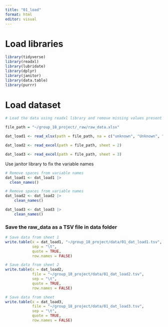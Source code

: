 ```yaml
---
title: "01_load"
format: html
editor: visual
---
```


# Load libraries

```r
library(tidyverse)
library(readxl)
library(lubridate)
library(dplyr)
library(janitor)
library(data.table)
library(purrr)
```

# Load dataset

```r
# Load the data using readxl library and remove missing values present in different formats

file_path = "~/group_18_project/_raw/raw_data.xlsx"

dat_load1 <- read_xlsx(path = file_path, na = c("unknown", "Unknown", "N/A", "Unkown", "unkown", "None", "none", "" ), sheet = 1)

dat_load2 <- read_excel(path = file_path, sheet = 2)

dat_load3 <- read_excel(path = file_path, sheet = 3)
```

Use janitor library to fix the variable names

```r

# Remove spaces from variable names 
dat_load1 <- dat_load1 |> 
  clean_names()

# Remove spaces from variable names 
dat_load2 <- dat_load2 |> 
    clean_names()

dat_load3 <- dat_load3 |> 
    clean_names()
```

### Save the raw_data as a TSV file in data folder

```r

# Save data from sheet 1
write.table(x = dat_load1, "~/group_18_project/data/01_dat_load1.tsv", 
            sep = "\t", 
            quote = TRUE,
            row.names = FALSE)

# Save data from sheet 2
write.table(x = dat_load2, 
            file = "~/group_18_project/data/01_dat_load2.tsv", 
            sep = "\t", 
            quote = TRUE,
            row.names = FALSE)

# Save data from sheet 
write.table(x = dat_load3, 
            file = "~/group_18_project/data/01_dat_load3.tsv", 
            sep = "\t", 
            quote = TRUE,
            row.names = FALSE)
```
